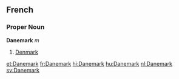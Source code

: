 ==French==
===Proper Noun===
'''Danemark''' ''m''
# [[Denmark]]

[[et:Danemark]]
[[fr:Danemark]]
[[hi:Danemark]]
[[hu:Danemark]]
[[nl:Danemark]]
[[sv:Danemark]]